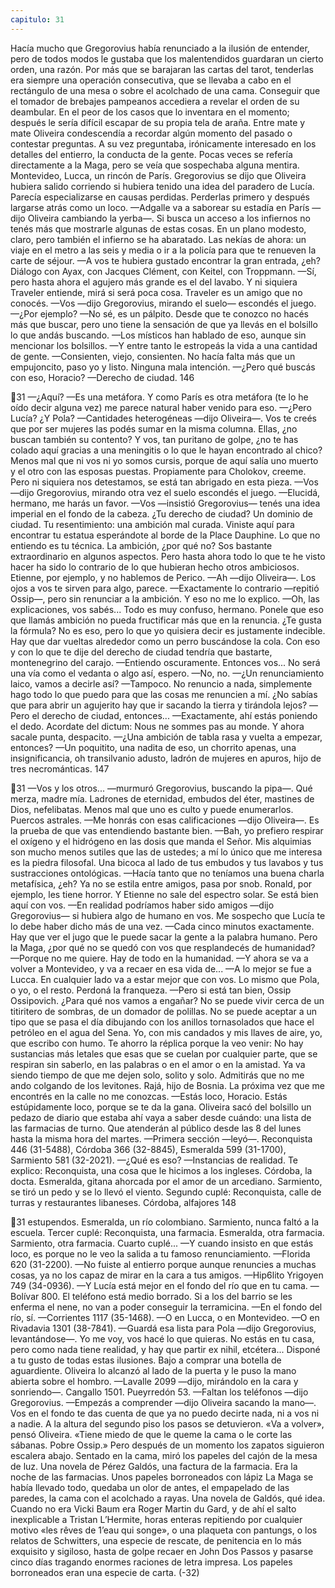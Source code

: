```yaml
---
capitulo: 31
---
```


Hacía mucho que Gregorovius había renunciado a la ilusión de entender, pero
de todos modos le gustaba que los malentendidos guardaran un cierto orden,
una razón. Por más que se barajaran las cartas del tarot, tenderlas era siempre
una operación consecutiva, que se llevaba a cabo en el rectángulo de una mesa o
sobre el acolchado de una cama. Conseguir que el tomador de brebajes
pampeanos accediera a revelar el orden de su deambular. En el peor de los casos
que lo inventara en el momento; después le sería difícil escapar de su propia tela
de araña. Entre mate y mate Oliveira condescendía a recordar algún momento
del pasado o contestar preguntas. A su vez preguntaba, irónicamente interesado
en los detalles del entierro, la conducta de la gente. Pocas veces se refería
directamente a la Maga, pero se veía que sospechaba alguna mentira.
Montevideo, Lucca, un rincón de París. Gregorovius se dijo que Oliveira hubiera
salido corriendo si hubiera tenido una idea del paradero de Lucía. Parecía
especializarse en causas perdidas. Perderlas primero y después largarse atrás
como un loco.
—Adgalle va a saborear su estadía en París —dijo Oliveira cambiando la
yerba—. Si busca un acceso a los infiernos no tenés más que mostrarle algunas de
estas cosas. En un plano modesto, claro, pero también el infierno se ha abaratado.
Las nekías de ahora: un viaje en el metro a las seis y media o ir a la policía para
que te renueven la carte de séjour.
—A vos te hubiera gustado encontrar la gran entrada, ¿eh? Diálogo con Ayax,
con Jacques Clément, con Keitel, con Troppmann.
—Sí, pero hasta ahora el agujero más grande es el del lavabo. Y ni siquiera
Traveler entiende, mirá si será poca cosa. Traveler es un amigo que no conocés.
—Vos —dijo Gregorovius, mirando el suelo— escondés el juego.
—¿Por ejemplo?
—No sé, es un pálpito. Desde que te conozco no hacés más que buscar, pero
uno tiene la sensación de que ya llevás en el bolsillo lo que andás buscando.
—Los místicos han hablado de eso, aunque sin mencionar los bolsillos.
—Y entre tanto le estropeás la vida a una cantidad de gente.
—Consienten, viejo, consienten. No hacía falta más que un empujoncito, paso
yo y listo. Ninguna mala intención. —¿Pero qué buscás con eso, Horacio?
—Derecho de ciudad.
146

31
—¿Aquí?
—Es una metáfora. Y como París es otra metáfora (te lo he oído decir alguna
vez) me parece natural haber venido para eso.
—¿Pero Lucía? ¿Y Pola?
—Cantidades heterogéneas —dijo Oliveira—. Vos te creés que por ser mujeres
las podés sumar en la misma columna. Ellas, ¿no buscan también su contento? Y
vos, tan puritano de golpe, ¿no te has colado aquí gracias a una meningitis o lo
que le hayan encontrado al chico? Menos mal que ni vos ni yo somos cursis,
porque de aquí salía uno muerto y el otro con las esposas puestas. Propiamente
para Cholokov, creeme. Pero ni siquiera nos detestamos, se está tan abrigado en
esta pieza.
—Vos —dijo Gregorovius, mirando otra vez el suelo escondés el juego.
—Elucidá, hermano, me harás un favor.
—Vos —insistió Gregorovius— tenés una idea imperial en el fondo de la
cabeza. ¿Tu derecho de ciudad? Un dominio de ciudad. Tu resentimiento: una
ambición mal curada. Viniste aquí para encontrar tu estatua esperándote al
borde de la Place Dauphine. Lo que no entiendo es tu técnica. La ambición, ¿por
qué no? Sos bastante extraordinario en algunos aspectos. Pero hasta ahora todo
lo que te he visto hacer ha sido lo contrario de lo que hubieran hecho otros
ambiciosos. Etienne, por ejemplo, y no hablemos de Perico.
—Ah —dijo Oliveira—. Los ojos a vos te sirven para algo, parece.
—Exactamente lo contrario —repitió Ossip—, pero sin renunciar a la
ambición. Y eso no me lo explico.
—Oh, las explicaciones, vos sabés... Todo es muy confuso, hermano. Ponele
que eso que llamás ambición no pueda fructificar más que en la renuncia. ¿Te
gusta la fórmula?
No es eso, pero lo que yo quisiera decir es justamente indecible. Hay que dar
vueltas alrededor como un perro buscándose la cola. Con eso y con lo que te dije
del derecho de ciudad tendría que bastarte, montenegrino del carajo.
—Entiendo oscuramente. Entonces vos... No será una vía como el vedanta o
algo así, espero.
—No, no.
—¿Un renunciamiento laico, vamos a decirle así?
—Tampoco. No renuncio a nada, simplemente hago todo lo que puedo para
que las cosas me renuncien a mí. ¿No sabías que para abrir un agujerito hay que
ir sacando la tierra y tirándola lejos?
—Pero el derecho de ciudad, entonces...
—Exactamente, ahí estás poniendo el dedo. Acordate del dictum: Nous ne
sommes pas au monde. Y ahora sacale punta, despacito.
—¿Una ambición de tabla rasa y vuelta a empezar, entonces?
—Un poquitito, una nadita de eso, un chorrito apenas, una insignificancia, oh
transilvanio adusto, ladrón de mujeres en apuros, hijo de tres necrománticas.
147

31
—Vos y los otros... —murmuró Gregorovius, buscando la pipa—. Qué merza,
madre mía. Ladrones de eternidad, embudos del éter, mastines de Dios,
nefelibatas. Menos mal que uno es culto y puede enumerarlos. Puercos astrales.
—Me honrás con esas calificaciones —dijo Oliveira—. Es la prueba de que vas
entendiendo bastante bien.
—Bah, yo prefiero respirar el oxígeno y el hidrógeno en las dosis que manda
el Señor. Mis alquimias son mucho menos sutiles que las de ustedes; a mí lo
único que me interesa es la piedra filosofal. Una bicoca al lado de tus embudos y
tus lavabos y tus sustracciones ontológicas.
—Hacía tanto que no teníamos una buena charla metafísica, ¿eh? Ya no se
estila entre amigos, pasa por snob. Ronald, por ejemplo, les tiene horror. Y
Etienne no sale del espectro solar. Se está bien aquí con vos.
—En realidad podríamos haber sido amigos —dijo Gregorovius— si hubiera
algo de humano en vos. Me sospecho que Lucía te lo debe haber dicho más de
una vez.
—Cada cinco minutos exactamente. Hay que ver el jugo que le puede sacar la
gente a la palabra humano. Pero la Maga, ¿por qué no se quedó con vos que
resplandecés de humanidad?
—Porque no me quiere. Hay de todo en la humanidad.
—Y ahora se va a volver a Montevideo, y va a recaer en esa vida de...
—A lo mejor se fue a Lucca. En cualquier lado va a estar mejor que con vos.
Lo mismo que Pola, o yo, o el resto. Perdoná la franqueza.
—Pero si está tan bien, Ossip Ossipovich. ¿Para qué nos vamos a engañar? No
se puede vivir cerca de un titiritero de sombras, de un domador de polillas. No
se puede aceptar a un tipo que se pasa el día dibujando con los anillos
tornasolados que hace el petróleo en el agua del Sena. Yo, con mis candados y
mis llaves de aire, yo, que escribo con humo. Te ahorro la réplica porque la veo
venir: No hay sustancias más letales que esas que se cuelan por cualquier parte,
que se respiran sin saberlo, en las palabras o en el amor o en la amistad. Ya va
siendo tiempo de que me dejen solo, solito y solo. Admitirás que no me ando
colgando de los levitones. Rajá, hijo de Bosnia. La próxima vez que me encontrés
en la calle no me conozcas.
—Estás loco, Horacio. Estás estúpidamente loco, porque se te da la gana.
Oliveira sacó del bolsillo un pedazo de diario que estaba ahí vaya a saber
desde cuándo: una lista de las farmacias de turno. Que atenderán al público
desde las 8 del lunes hasta la misma hora del martes.
—Primera sección —leyó—. Reconquista 446 (31-5488), Córdoba 366 (32-8845),
Esmeralda 599 (31-1700), Sarmiento 581 (32-2021).
—¿Qué es eso?
—Instancias de realidad. Te explico: Reconquista, una cosa que le hicimos a
los ingleses. Córdoba, la docta. Esmeralda, gitana ahorcada por el amor de un
arcediano. Sarmiento, se tiró un pedo y se lo llevó el viento. Segundo cuplé:
Reconquista, calle de turras y restaurantes libaneses. Córdoba, alfajores
148

31
estupendos. Esmeralda, un río colombiano. Sarmiento, nunca faltó a la escuela.
Tercer cuplé: Reconquista, una farmacia. Esmeralda, otra farmacia. Sarmiento,
otra farmacia. Cuarto cuplé...
—Y cuando insisto en que estás loco, es porque no le veo la salida a tu famoso
renunciamiento.
—Florida 620 (31-2200).
—No fuiste al entierro porque aunque renuncies a muchas cosas, ya no los
capaz de mirar en la cara a tus amigos.
—Hip6lito Yrigoyen 749 (34-0936).
—Y Lucía está mejor en el fondo del río que en tu cama.
—Bolívar 800. El teléfono está medio borrado. Si a los del barrio se les enferma
el nene, no van a poder conseguir la terramicina.
—En el fondo del río, sí.
—Corrientes 1117 (35-1468).
—O en Lucca, o en Montevideo.
—O en Rivadavia 1301 (38-7841).
—Guardá esa lista para Pola —dijo Gregorovius, levantándose—. Yo me voy,
vos hacé lo que quieras. No estás en tu casa, pero como nada tiene realidad, y
hay que partir ex nihil, etcétera... Disponé a tu gusto de todas estas ilusiones.
Bajo a comprar una botella de aguardiente.
Oliveira lo alcanzó al lado de la puerta y le puso la mano abierta sobre el
hombro.
—Lavalle 2099 —dijo, mirándolo en la cara y sonriendo—. Cangallo 1501.
Pueyrredón 53.
—Faltan los teléfonos —dijo Gregorovius.
—Empezás a comprender —dijo Oliveira sacando la mano—. Vos en el fondo
te das cuenta de que ya no puedo decirte nada, ni a vos ni a nadie.
A la altura del segundo piso los pasos se detuvieron. «Va a volver», pensó
Oliveira. «Tiene miedo de que le queme la cama o le corte las sábanas. Pobre
Ossip.» Pero después de un momento los zapatos siguieron escalera abajo.
Sentado en la cama, miró los papeles del cajón de la mesa de luz. Una novela
de Pérez Galdós, una factura de la farmacia. Era la noche de las farmacias. Unos
papeles borroneados con lápiz La Maga se había llevado todo, quedaba un olor
de antes, el empapelado de las paredes, la cama con el acolchado a rayas. Una
novela de Galdós, qué idea. Cuando no era Vicki Baum era Roger Martin du
Gard, y de ahí el salto inexplicable a Tristan L’Hermite, horas enteras repitiendo
por cualquier motivo «les rêves de 1’eau qui songe», o una plaqueta con
pantungs, o los relatos de Schwitters, una especie de rescate, de penitencia en lo
más exquisito y sigiloso, hasta de golpe recaer en John Dos Passos y pasarse
cinco días tragando enormes raciones de letra impresa.
Los papeles borroneados eran una especie de carta.
(-32)
